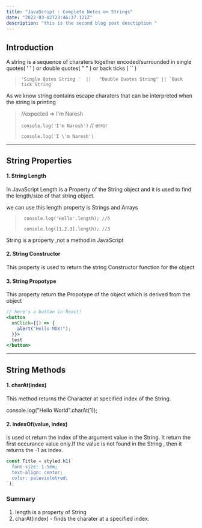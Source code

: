 ```yaml
---
title: "JavaScript : Complete Notes on Strings"
date: "2022-03-02T23:46:37.121Z"
description: "this is the second blog post desctiption "
---
```


## Introduction 
A string is a sequence of charaters together encoded/surrounded in single quotes( ' ' ) or double quotes( " " ) or back ticks ( `` )

> ``` 'Single Qotes String '  ||   "Double Quotes String" || `Back tick String`  ```

As we know string contains escape charaters that can be interpreted when the string is printing

> //expected => I'm Naresh
>
> ``` console.log('I'm Naresh') ``` // error
>
> ``` console.log('I \'m Naresh') ```


*** 
## String Properties

#### 1. String Length
In JavaScript Length is a Property of the String object and it is used to find the length/size of that string object.

we can use this length property is Strings and Arrays

>``` console.log('Hello'.length); //5```
>
> ``` console.log([1,2,3].length); //3```

<Callouts name="warning">String is a property ,not a method in JavaScript </Callouts>

#### 2. String Constructor
This property is used to return the string Constructor function for the object

#### 3. String Propotype

This property return the Propotype of the object which is derived from the object


```jsx highlights=1,3-4 file=index.js 
// here's a button in React!
<button
  onClick={() => {
    alert("Hello MDX!");
  }}>
  test
</button>
```


*** 
## String Methods
#### 1.  charAt(index)
This method returns the Character at specified index of the String.

console.log("Hello World".charAt(1));

#### 2. indexOf(value, index)
is used ot return the index  of the argument value in the String. It return the first occurance value only.If the value is not found in the String , then it returns the -1 as index.

```jsx file=style.jsx
const Title = styled.h1(`
  font-size: 1.5em;
  text-align: center;
  color: palevioletred;
`);
```


### Summary
1. length is a property of String
2. charAt(index) - finds the charater at a specified index.





